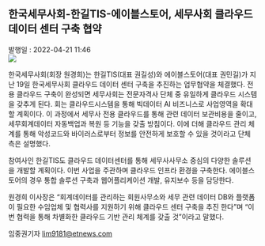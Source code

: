 <h2>한국세무사회-한길TIS-에이블스토어, 세무사회 클라우드 데이터 센터 구축 협약</h2>
<div style={{ color: '#909090' }}>발행일 : 2022-04-21 11:46</div>
<img src='https://github.com/ablecloud-team/ablecloud-homepage/blob/dev/public/images/blog/473-1.jpg?raw=true' />

한국세무사회(회장 원경희)는 한길TIS(대표 권길성)와 에이블스토어(대표 권민길)가 지난 19일
한국세무사회 클라우드 데이터 센터 구축을 추진하는 업무협약을 체결했다. 전용 클라우드 구축이
완성되면 세무사회는 전문자격사 단체 중 유일하게 클라우드 시스템을 갖추게 된다. 회는
클라우드시스템을 통해 빅데이터 AI 비즈니스로 사업영역을 확대할 계획이다. 이 과정에서 세무사 전용
클라우드를 통해 관련 데이터 보관비용을 줄이고, 세무회계데이터 자동백업과 복원 등 기능을 갖출
방침이다. 이에 더해 클라우드 관리 체계를 통해 악성코드와 바이러스로부터 정보를 안전하게 보호할 수
있을 것이라고 단체 측은 설명했다.

참여사인 한길TIS도 클라우드 데이터센터를 통해 세무사사무소 중심의 다양한 솔루션을 개발할 계획이다.
이번 사업을 주관하며 클라우드 인프라 환경을 구축한다. 에이블스토어의 경우 통합 솔루션 구축과
웹어플리케이션 개발, 유지보수 등을 담당한다.

원경희 이사장은 “회계데이터를 관리하는 회원사무소와 세무 관련 데이터 DB와 플랫폼이 필요한 수임업체
및 협력사를 지원하기 위해 클라우드 센터 구축을 추진 한다”며 “이번 협력을 통해 차별화한 클라우드
기반 관리 체계를 갖출 것”이라고 말했다.

임중권기자 lim9181@etnews.com
